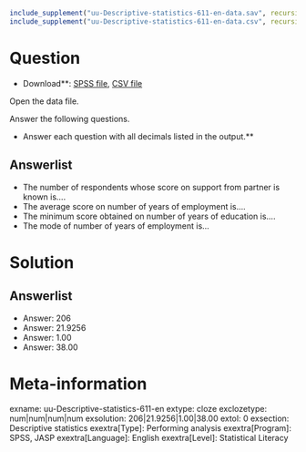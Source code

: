 ```r
include_supplement("uu-Descriptive-statistics-611-en-data.sav", recursive = TRUE)
include_supplement("uu-Descriptive-statistics-611-en-data.csv", recursive = TRUE)
```

Question
========

* Download**: [SPSS file](uu-Descriptive-statistics-611-en-data.sav), [CSV file](uu-Descriptive-statistics-611-en-data.csv)

Open the data file.

Answer the following questions.

* Answer each question with all decimals listed in the output.**

Answerlist
----------
* The number of respondents whose score on support from partner is known is....
* The average score on number of years of employment is....
* The minimum score obtained on number of years of education is....
* The mode of number of years of employment is...

Solution
========

Answerlist
----------
* Answer: 206
* Answer: 21.9256
* Answer: 1.00
* Answer: 38.00

Meta-information
================
exname: uu-Descriptive-statistics-611-en
extype: cloze
exclozetype: num|num|num|num
exsolution: 206|21.9256|1.00|38.00
extol: 0
exsection: Descriptive statistics
exextra[Type]: Performing analysis
exextra[Program]: SPSS, JASP
exextra[Language]: English
exextra[Level]: Statistical Literacy
